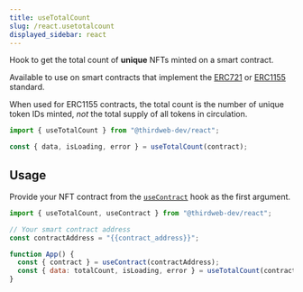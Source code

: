 ```yaml
---
title: useTotalCount
slug: /react.usetotalcount
displayed_sidebar: react
---
```



Hook to get the total count of **unique** NFTs minted on a smart contract.

Available to use on smart contracts that implement the [ERC721](/contractkit/interfaces/erc721)
or [ERC1155](/contractkit/interfaces/erc1155) standard.

When used for ERC1155 contracts, the total count is the number of unique token IDs minted, _not_ the total supply of all tokens in circulation.

```jsx
import { useTotalCount } from "@thirdweb-dev/react";

const { data, isLoading, error } = useTotalCount(contract);
```

## Usage

Provide your NFT contract from the [`useContract`](/react/react.usecontract) hook as the first argument.

```jsx
import { useTotalCount, useContract } from "@thirdweb-dev/react";

// Your smart contract address
const contractAddress = "{{contract_address}}";

function App() {
  const { contract } = useContract(contractAddress);
  const { data: totalCount, isLoading, error } = useTotalCount(contract);
}
```
